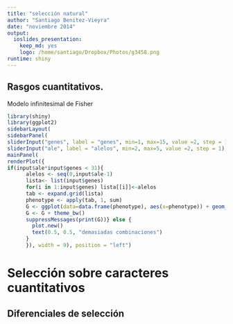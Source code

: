 ```yaml
---
title: "selección natural"
author: "Santiago Benitez-Vieyra"
date: "noviembre 2014"
output:
  ioslides_presentation:
    keep_md: yes
    logo: /home/santiago/Dropbox/Photos/g3458.png
runtime: shiny
---
```

## Rasgos cuantitativos. 
Modelo infinitesimal de Fisher

```r
library(shiny)
library(ggplot2)
sidebarLayout(
sidebarPanel(
sliderInput("genes", label = "genes", min=1, max=15, value =2, step = 1), 
sliderInput("ale", label = "alelos", min=2, max=5, value =2, step = 1), width = 3),
mainPanel(
renderPlot({
if(input$ale*input$genes < 31){  
      alelos <- seq(0,input$ale-1)
      lista<- list(input$genes)
      for(i in 1:input$genes) lista[[i]]<-alelos
      tab <- expand.grid(lista)
      phenotype <- apply(tab, 1, sum)
      G <- ggplot(data=data.frame(phenotype), aes(x=phenotype)) + geom_histogram()
      G <- G + theme_bw()
      suppressMessages(print(G))} else {
        plot.new()
        text(0.5, 0.5, "demasiadas combinaciones")
      }
      }), width = 9), position = "left")

``` 

# Selección sobre caracteres cuantitativos

## Diferenciales de selección




